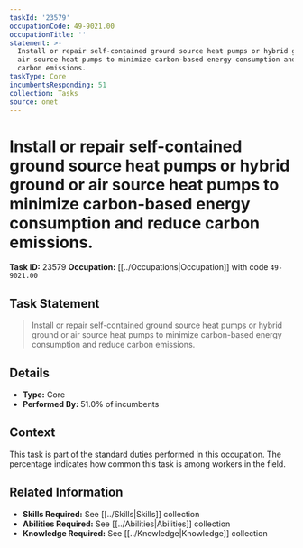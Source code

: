 ```yaml
---
taskId: '23579'
occupationCode: 49-9021.00
occupationTitle: ''
statement: >-
  Install or repair self-contained ground source heat pumps or hybrid ground or
  air source heat pumps to minimize carbon-based energy consumption and reduce
  carbon emissions.
taskType: Core
incumbentsResponding: 51
collection: Tasks
source: onet
---
```

# Install or repair self-contained ground source heat pumps or hybrid ground or air source heat pumps to minimize carbon-based energy consumption and reduce carbon emissions.

**Task ID:** 23579
**Occupation:** [[../Occupations|Occupation]] with code `49-9021.00`

## Task Statement

> Install or repair self-contained ground source heat pumps or hybrid ground or air source heat pumps to minimize carbon-based energy consumption and reduce carbon emissions.

## Details

- **Type:** Core
- **Performed By:** 51.0% of incumbents

## Context

This task is part of the standard duties performed in this occupation. The percentage indicates how common this task is among workers in the field.

## Related Information

- **Skills Required:** See [[../Skills|Skills]] collection
- **Abilities Required:** See [[../Abilities|Abilities]] collection
- **Knowledge Required:** See [[../Knowledge|Knowledge]] collection
